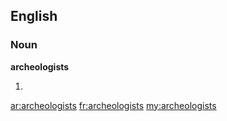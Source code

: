 ==English==

===Noun===
'''archeologists'''

# {{plural of|[[archeologist]]}}

[[ar:archeologists]]
[[fr:archeologists]]
[[my:archeologists]]